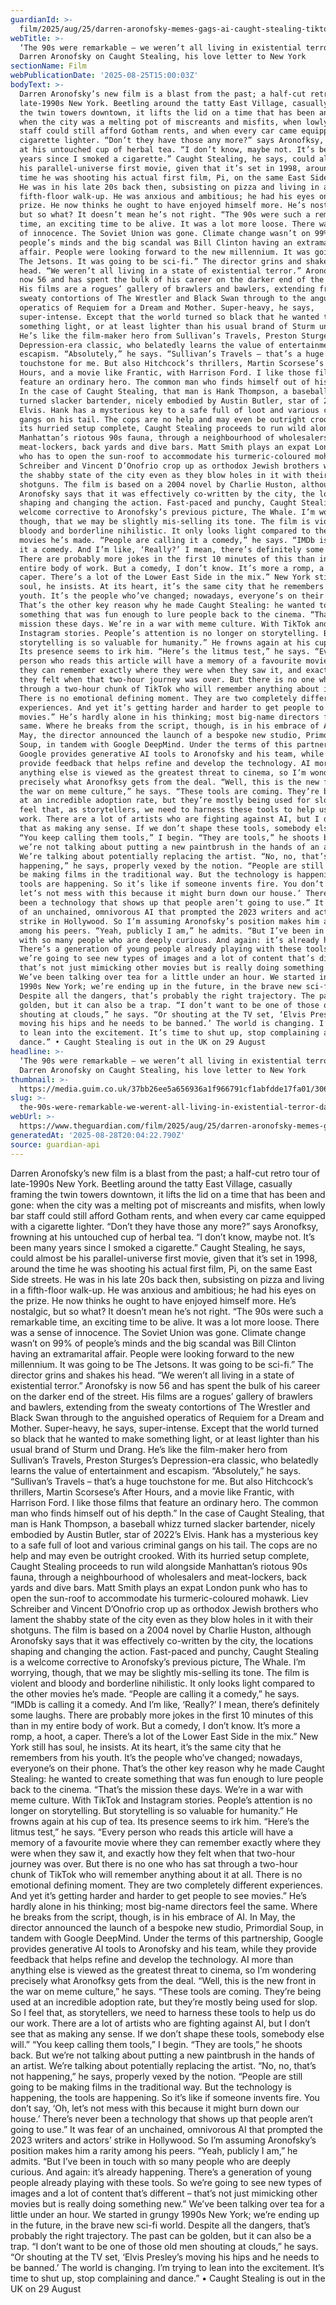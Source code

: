 ```yaml
---
guardianId: >-
  film/2025/aug/25/darren-aronofsky-memes-gags-ai-caught-stealing-tiktok-google-deepmind
webTitle: >-
  ‘The 90s were remarkable – we weren’t all living in existential terror!’
  Darren Aronofsky on Caught Stealing, his love letter to New York
sectionName: Film
webPublicationDate: '2025-08-25T15:00:03Z'
bodyText: >-
  Darren Aronofsky’s new film is a blast from the past; a half-cut retro tour of
  late-1990s New York. Beetling around the tatty East Village, casually framing
  the twin towers downtown, it lifts the lid on a time that has been and gone:
  when the city was a melting pot of miscreants and misfits, when lowly bar
  staff could still afford Gotham rents, and when every car came equipped with a
  cigarette lighter. “Don’t they have those any more?” says Aronofksy, frowning
  at his untouched cup of herbal tea. “I don’t know, maybe not. It’s been many
  years since I smoked a cigarette.” Caught Stealing, he says, could almost be
  his parallel-universe first movie, given that it’s set in 1998, around the
  time he was shooting his actual first film, Pi, on the same East Side streets.
  He was in his late 20s back then, subsisting on pizza and living in a
  fifth-floor walk-up. He was anxious and ambitious; he had his eyes on the
  prize. He now thinks he ought to have enjoyed himself more. He’s nostalgic,
  but so what? It doesn’t mean he’s not right. “The 90s were such a remarkable
  time, an exciting time to be alive. It was a lot more loose. There was a sense
  of innocence. The Soviet Union was gone. Climate change wasn’t on 99% of
  people’s minds and the big scandal was Bill Clinton having an extramarital
  affair. People were looking forward to the new millennium. It was going to be
  The Jetsons. It was going to be sci-fi.” The director grins and shakes his
  head. “We weren’t all living in a state of existential terror.” Aronofsky is
  now 56 and has spent the bulk of his career on the darker end of the street.
  His films are a rogues’ gallery of brawlers and bawlers, extending from the
  sweaty contortions of The Wrestler and Black Swan through to the anguished
  operatics of Requiem for a Dream and Mother. Super-heavy, he says,
  super-intense. Except that the world turned so black that he wanted to make
  something light, or at least lighter than his usual brand of Sturm und Drang.
  He’s like the film-maker hero from Sullivan’s Travels, Preston Sturges’s
  Depression-era classic, who belatedly learns the value of entertainment and
  escapism. “Absolutely,” he says. “Sullivan’s Travels – that’s a huge
  touchstone for me. But also Hitchcock’s thrillers, Martin Scorsese’s After
  Hours, and a movie like Frantic, with Harrison Ford. I like those films that
  feature an ordinary hero. The common man who finds himself out of his depth.”
  In the case of Caught Stealing, that man is Hank Thompson, a baseball whizz
  turned slacker bartender, nicely embodied by Austin Butler, star of 2022’s
  Elvis. Hank has a mysterious key to a safe full of loot and various criminal
  gangs on his tail. The cops are no help and may even be outright crooked. With
  its hurried setup complete, Caught Stealing proceeds to run wild alongside
  Manhattan’s riotous 90s fauna, through a neighbourhood of wholesalers and
  meat-lockers, back yards and dive bars. Matt Smith plays an expat London punk
  who has to open the sun-roof to accommodate his turmeric-coloured mohawk. Liev
  Schreiber and Vincent D’Onofrio crop up as orthodox Jewish brothers who lament
  the shabby state of the city even as they blow holes in it with their
  shotguns. The film is based on a 2004 novel by Charlie Huston, although
  Aronofsky says that it was effectively co-written by the city, the locations
  shaping and changing the action. Fast-paced and punchy, Caught Stealing is a
  welcome corrective to Aronofsky’s previous picture, The Whale. I’m worrying,
  though, that we may be slightly mis-selling its tone. The film is violent and
  bloody and borderline nihilistic. It only looks light compared to the other
  movies he’s made. “People are calling it a comedy,” he says. “IMDb is calling
  it a comedy. And I’m like, ‘Really?’ I mean, there’s definitely some laughs.
  There are probably more jokes in the first 10 minutes of this than in my
  entire body of work. But a comedy, I don’t know. It’s more a romp, a hoot, a
  caper. There’s a lot of the Lower East Side in the mix.” New York still has
  soul, he insists. At its heart, it’s the same city that he remembers from his
  youth. It’s the people who’ve changed; nowadays, everyone’s on their phone.
  That’s the other key reason why he made Caught Stealing: he wanted to create
  something that was fun enough to lure people back to the cinema. “That’s the
  mission these days. We’re in a war with meme culture. With TikTok and
  Instagram stories. People’s attention is no longer on storytelling. But
  storytelling is so valuable for humanity.” He frowns again at his cup of tea.
  Its presence seems to irk him. “Here’s the litmus test,” he says. “Every
  person who reads this article will have a memory of a favourite movie where
  they can remember exactly where they were when they saw it, and exactly how
  they felt when that two-hour journey was over. But there is no one who has sat
  through a two-hour chunk of TikTok who will remember anything about it at all.
  There is no emotional defining moment. They are two completely different
  experiences. And yet it’s getting harder and harder to get people to see
  movies.” He’s hardly alone in his thinking; most big-name directors feel the
  same. Where he breaks from the script, though, is in his embrace of AI. In
  May, the director announced the launch of a bespoke new studio, Primordial
  Soup, in tandem with Google DeepMind. Under the terms of this partnership,
  Google provides generative AI tools to Aronofsky and his team, while they
  provide feedback that helps refine and develop the technology. AI more than
  anything else is viewed as the greatest threat to cinema, so I’m wondering
  precisely what Aronofksy gets from the deal. “Well, this is the new front in
  the war on meme culture,” he says. “These tools are coming. They’re being used
  at an incredible adoption rate, but they’re mostly being used for slop. So I
  feel that, as storytellers, we need to harness these tools to help us do our
  work. There are a lot of artists who are fighting against AI, but I don’t see
  that as making any sense. If we don’t shape these tools, somebody else will.”
  “You keep calling them tools,” I begin. “They are tools,” he shoots back. But
  we’re not talking about putting a new paintbrush in the hands of an artist.
  We’re talking about potentially replacing the artist. “No, no, that’s not
  happening,” he says, properly vexed by the notion. “People are still going to
  be making films in the traditional way. But the technology is happening, the
  tools are happening. So it’s like if someone invents fire. You don’t say, ‘Oh,
  let’s not mess with this because it might burn down our house.’ There’s never
  been a technology that shows up that people aren’t going to use.” It was fear
  of an unchained, omnivorous AI that prompted the 2023 writers and actors’
  strike in Hollywood. So I’m assuming Aronofsky’s position makes him a rarity
  among his peers. “Yeah, publicly I am,” he admits. “But I’ve been in touch
  with so many people who are deeply curious. And again: it’s already happening.
  There’s a generation of young people already playing with these tools. So
  we’re going to see new types of images and a lot of content that’s different –
  that’s not just mimicking other movies but is really doing something new.”
  We’ve been talking over tea for a little under an hour. We started in grungy
  1990s New York; we’re ending up in the future, in the brave new sci-fi world.
  Despite all the dangers, that’s probably the right trajectory. The past can be
  golden, but it can also be a trap. “I don’t want to be one of those old men
  shouting at clouds,” he says. “Or shouting at the TV set, ‘Elvis Presley’s
  moving his hips and he needs to be banned.’ The world is changing. I’m trying
  to lean into the excitement. It’s time to shut up, stop complaining and
  dance.” • Caught Stealing is out in the UK on 29 August
headline: >-
  ‘The 90s were remarkable – we weren’t all living in existential terror!’
  Darren Aronofsky on Caught Stealing, his love letter to New York
thumbnail: >-
  https://media.guim.co.uk/37bb26ee5a656936a1f966791cf1abfdde17fa01/306_0_5000_4000/500.jpg
slug: >-
  the-90s-were-remarkable-we-werent-all-living-in-existential-terror-darren-aronofsky-on-caught-stealing-his-love-letter-to-new-york
webUrl: >-
  https://www.theguardian.com/film/2025/aug/25/darren-aronofsky-memes-gags-ai-caught-stealing-tiktok-google-deepmind
generatedAt: '2025-08-28T20:04:22.790Z'
source: guardian-api
---
```

Darren Aronofsky’s new film is a blast from the past; a half-cut retro tour of late-1990s New York. Beetling around the tatty East Village, casually framing the twin towers downtown, it lifts the lid on a time that has been and gone: when the city was a melting pot of miscreants and misfits, when lowly bar staff could still afford Gotham rents, and when every car came equipped with a cigarette lighter. “Don’t they have those any more?” says Aronofksy, frowning at his untouched cup of herbal tea. “I don’t know, maybe not. It’s been many years since I smoked a cigarette.” Caught Stealing, he says, could almost be his parallel-universe first movie, given that it’s set in 1998, around the time he was shooting his actual first film, Pi, on the same East Side streets. He was in his late 20s back then, subsisting on pizza and living in a fifth-floor walk-up. He was anxious and ambitious; he had his eyes on the prize. He now thinks he ought to have enjoyed himself more. He’s nostalgic, but so what? It doesn’t mean he’s not right. “The 90s were such a remarkable time, an exciting time to be alive. It was a lot more loose. There was a sense of innocence. The Soviet Union was gone. Climate change wasn’t on 99% of people’s minds and the big scandal was Bill Clinton having an extramarital affair. People were looking forward to the new millennium. It was going to be The Jetsons. It was going to be sci-fi.” The director grins and shakes his head. “We weren’t all living in a state of existential terror.” Aronofsky is now 56 and has spent the bulk of his career on the darker end of the street. His films are a rogues’ gallery of brawlers and bawlers, extending from the sweaty contortions of The Wrestler and Black Swan through to the anguished operatics of Requiem for a Dream and Mother. Super-heavy, he says, super-intense. Except that the world turned so black that he wanted to make something light, or at least lighter than his usual brand of Sturm und Drang. He’s like the film-maker hero from Sullivan’s Travels, Preston Sturges’s Depression-era classic, who belatedly learns the value of entertainment and escapism. “Absolutely,” he says. “Sullivan’s Travels – that’s a huge touchstone for me. But also Hitchcock’s thrillers, Martin Scorsese’s After Hours, and a movie like Frantic, with Harrison Ford. I like those films that feature an ordinary hero. The common man who finds himself out of his depth.” In the case of Caught Stealing, that man is Hank Thompson, a baseball whizz turned slacker bartender, nicely embodied by Austin Butler, star of 2022’s Elvis. Hank has a mysterious key to a safe full of loot and various criminal gangs on his tail. The cops are no help and may even be outright crooked. With its hurried setup complete, Caught Stealing proceeds to run wild alongside Manhattan’s riotous 90s fauna, through a neighbourhood of wholesalers and meat-lockers, back yards and dive bars. Matt Smith plays an expat London punk who has to open the sun-roof to accommodate his turmeric-coloured mohawk. Liev Schreiber and Vincent D’Onofrio crop up as orthodox Jewish brothers who lament the shabby state of the city even as they blow holes in it with their shotguns. The film is based on a 2004 novel by Charlie Huston, although Aronofsky says that it was effectively co-written by the city, the locations shaping and changing the action. Fast-paced and punchy, Caught Stealing is a welcome corrective to Aronofsky’s previous picture, The Whale. I’m worrying, though, that we may be slightly mis-selling its tone. The film is violent and bloody and borderline nihilistic. It only looks light compared to the other movies he’s made. “People are calling it a comedy,” he says. “IMDb is calling it a comedy. And I’m like, ‘Really?’ I mean, there’s definitely some laughs. There are probably more jokes in the first 10 minutes of this than in my entire body of work. But a comedy, I don’t know. It’s more a romp, a hoot, a caper. There’s a lot of the Lower East Side in the mix.” New York still has soul, he insists. At its heart, it’s the same city that he remembers from his youth. It’s the people who’ve changed; nowadays, everyone’s on their phone. That’s the other key reason why he made Caught Stealing: he wanted to create something that was fun enough to lure people back to the cinema. “That’s the mission these days. We’re in a war with meme culture. With TikTok and Instagram stories. People’s attention is no longer on storytelling. But storytelling is so valuable for humanity.” He frowns again at his cup of tea. Its presence seems to irk him. “Here’s the litmus test,” he says. “Every person who reads this article will have a memory of a favourite movie where they can remember exactly where they were when they saw it, and exactly how they felt when that two-hour journey was over. But there is no one who has sat through a two-hour chunk of TikTok who will remember anything about it at all. There is no emotional defining moment. They are two completely different experiences. And yet it’s getting harder and harder to get people to see movies.” He’s hardly alone in his thinking; most big-name directors feel the same. Where he breaks from the script, though, is in his embrace of AI. In May, the director announced the launch of a bespoke new studio, Primordial Soup, in tandem with Google DeepMind. Under the terms of this partnership, Google provides generative AI tools to Aronofsky and his team, while they provide feedback that helps refine and develop the technology. AI more than anything else is viewed as the greatest threat to cinema, so I’m wondering precisely what Aronofksy gets from the deal. “Well, this is the new front in the war on meme culture,” he says. “These tools are coming. They’re being used at an incredible adoption rate, but they’re mostly being used for slop. So I feel that, as storytellers, we need to harness these tools to help us do our work. There are a lot of artists who are fighting against AI, but I don’t see that as making any sense. If we don’t shape these tools, somebody else will.” “You keep calling them tools,” I begin. “They are tools,” he shoots back. But we’re not talking about putting a new paintbrush in the hands of an artist. We’re talking about potentially replacing the artist. “No, no, that’s not happening,” he says, properly vexed by the notion. “People are still going to be making films in the traditional way. But the technology is happening, the tools are happening. So it’s like if someone invents fire. You don’t say, ‘Oh, let’s not mess with this because it might burn down our house.’ There’s never been a technology that shows up that people aren’t going to use.” It was fear of an unchained, omnivorous AI that prompted the 2023 writers and actors’ strike in Hollywood. So I’m assuming Aronofsky’s position makes him a rarity among his peers. “Yeah, publicly I am,” he admits. “But I’ve been in touch with so many people who are deeply curious. And again: it’s already happening. There’s a generation of young people already playing with these tools. So we’re going to see new types of images and a lot of content that’s different – that’s not just mimicking other movies but is really doing something new.” We’ve been talking over tea for a little under an hour. We started in grungy 1990s New York; we’re ending up in the future, in the brave new sci-fi world. Despite all the dangers, that’s probably the right trajectory. The past can be golden, but it can also be a trap. “I don’t want to be one of those old men shouting at clouds,” he says. “Or shouting at the TV set, ‘Elvis Presley’s moving his hips and he needs to be banned.’ The world is changing. I’m trying to lean into the excitement. It’s time to shut up, stop complaining and dance.” • Caught Stealing is out in the UK on 29 August
